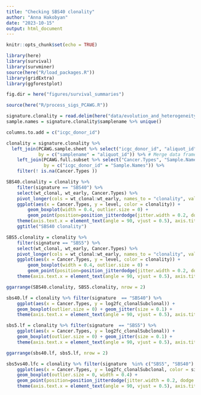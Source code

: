 ```yaml
---
title: "Checking SBS40 clonality"
author: "Anna Hakobyan"
date: "2023-10-15"
output: html_document
---
```


```r
knitr::opts_chunk$set(echo = TRUE)
```


``` r
library(here)
library(survival)
library(survminer)
source(here("R/load_packages.R"))
library(gridExtra)
library(ggforestplot)

fig.dir = here("figures/survival_summaries")
```

```r
source(here("R/process_sigs_PCAWG.R"))
```

```r
signature.clonality = read.delim(here("data/evolution_and_heterogeneity/2018-07-25-allSignatureChanges.txt"))
sample.names = signature.clonality$samplename %>% unique()

columns.to.add = c("icgc_donor_id")

clonality = signature.clonality %>%
  left_join(PCAWG.sample.sheet %>% select("icgc_donor_id", "aliquot_id"), 
            by = c("samplename" = "aliquot_id")) %>% # Merge data frames 
    left_join(PCAWG.full.subset %>% select("Cancer.Types", "Sample.Names"),
              by = c("icgc_donor_id" = "Sample.Names")) %>% 
    filter(! is.na(Cancer.Types ))
```


```r
SBS40.clonality = clonality %>% 
    filter(signature == "SBS40") %>% 
    select(wt_clonal, wt_early, Cancer.Types) %>% 
    pivot_longer(cols = wt_clonal:wt_early, names_to = "clonality", values_to = "level") %>% 
    ggplot(aes(x = Cancer.Types, y = level, color = clonality)) +
        geom_boxplot(width = 0.4, outlier.size = 0) + 
        geom_point(position=position_jitterdodge(jitter.width = 0.2, dodge.width = 0.4), size = 0.1) +
    theme(axis.text.x = element_text(angle = 90, vjust = 0.5), axis.title = element_blank()) +
    ggtitle("SBS40 clonality")

SBS5.clonality = clonality %>% 
    filter(signature == "SBS5") %>% 
    select(wt_clonal, wt_early, Cancer.Types) %>% 
    pivot_longer(cols = wt_clonal:wt_early, names_to = "clonality", values_to = "level") %>% 
    ggplot(aes(x = Cancer.Types, y = level, color = clonality)) +
        geom_boxplot(width = 0.4, outlier.size = 0) + 
        geom_point(position=position_jitterdodge(jitter.width = 0.2, dodge.width = 0.4), size = 0.1) +
    theme(axis.text.x = element_text(angle = 90, vjust = 0.5), axis.title = element_blank()) 

ggarrange(SBS40.clonality, SBS5.clonality, nrow = 2)

```


```r
sbs40.lf = clonality %>% filter(signature  == "SBS40") %>% 
    ggplot(aes(x = Cancer.Types, y = log2fc_clonalSubclonal)) +
    geom_boxplot(outlier.size = 0) + geom_jitter(size = 0.1) +
    theme(axis.text.x = element_text(angle = 90, vjust = 0.5), axis.title = element_blank()) 

sbs5.lf = clonality %>% filter(signature  == "SBS5") %>% 
    ggplot(aes(x = Cancer.Types, y = log2fc_clonalSubclonal)) +
    geom_boxplot(outlier.size = 0) + geom_jitter(size = 0.1) +
    theme(axis.text.x = element_text(angle = 90, vjust = 0.5), axis.title = element_blank()) 

ggarrange(sbs40.lf, sbs5.lf, nrow = 2)

```

```r
sbs5vs40.lfc = clonality %>% filter(signature  %in% c("SBS5", "SBS40") ) %>% 
    ggplot(aes(x = Cancer.Types, y = log2fc_clonalSubclonal, color = signature)) +
    geom_boxplot(outlier.size = 0, width = 0.4) + 
    geom_point(position=position_jitterdodge(jitter.width = 0.2, dodge.width = 0.4), size = 0.1) +
    theme(axis.text.x = element_text(angle = 90, vjust = 0.5), axis.title = element_blank()) 
```

